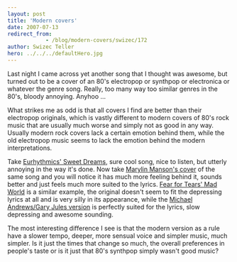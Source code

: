 ```yaml
---
layout: post
title: 'Modern covers'
date: 2007-07-13
redirect_from: 
            - /blog/modern-covers/swizec/172
author: Swizec Teller
hero: ../../../defaultHero.jpg
---
```

Last night I came across yet another song that I thought was awesome, but turned out to be a cover of an 80's electropop or synthpop or electronica or whatever the genre song. Really, too many way too similar genres in the 80's, bloody annoying. Anyhoo ...

What strikes me as odd is that all covers I find are better than their electropop originals, which is vastly different to modern covers of 80's rock music that are usually much worse and simply not as good in any way. Usually modern rock covers lack a certain emotion behind them, while the old electropop music seems to lack the emotion behind the modern interpretations.

Take [Eurhythmics' Sweet Dreams](http://youtube.com/watch?v=OufZbzsUtIo), sure cool song, nice to listen, but utterly annoying in the way it's done. Now take [Marylin Manson's cover](http://youtube.com/watch?v=3iuve2OjY_8) of the same song and you will notice it has much more feeling behind it, sounds better and just feels much more suited to the lyrics. [Fear for Tears' Mad World](http://youtube.com/watch?v=4NAPw8N5vM8) is a similar example, the original doesn't seem to fit the depressing lyrics at all and is very silly in its appearance, while the [Michael Andrews/Gary Jules version](http://youtube.com/watch?v=v52Igdotisk) is perfectly suited for the lyrics, slow depressing and awesome sounding.

The most interesting difference I see is that the modern version as a rule have a slower tempo, deeper, more sensual voice and simpler music, much simpler. Is it just the times that change so much, the overall preferences in people's taste or is it just that 80's synthpop simply wasn't good music?